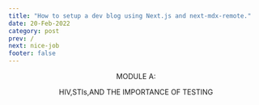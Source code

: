 ```yaml
---
title: "How to setup a dev blog using Next.js and next-mdx-remote."
date: 20-Feb-2022
category: post
prev: /
next: nice-job
footer: false
---
```


<Header title="ok">
  <p className="text-lg font-sans italic"> MODULE A:</p>
  <p className="serif text-lg"> HIV,STIs,AND THE IMPORTANCE OF TESTING </p>
</Header>

<Quiz
  title="What kinds of cells does HIV infect?"
  options="Red Blood cells,Platelets,White blood cells"
  answer="2"
  response="HIV infects helper T cells, which are a kind of white blood cell in the immune system<sup>1</sup>."
/>
<MdxFooter></MdxFooter>
